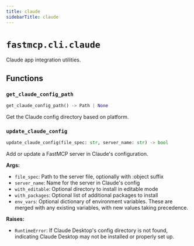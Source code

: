 ```yaml
---
title: claude
sidebarTitle: claude
---
```


# `fastmcp.cli.claude`


Claude app integration utilities.

## Functions

### `get_claude_config_path`

```python
get_claude_config_path() -> Path | None
```


Get the Claude config directory based on platform.


### `update_claude_config`

```python
update_claude_config(file_spec: str, server_name: str) -> bool
```


Add or update a FastMCP server in Claude's configuration.

**Args:**
- `file_spec`: Path to the server file, optionally with \:object suffix
- `server_name`: Name for the server in Claude's config
- `with_editable`: Optional directory to install in editable mode
- `with_packages`: Optional list of additional packages to install
- `env_vars`: Optional dictionary of environment variables. These are merged with
any existing variables, with new values taking precedence.

**Raises:**
- `RuntimeError`: If Claude Desktop's config directory is not found, indicating
Claude Desktop may not be installed or properly set up.

